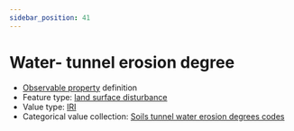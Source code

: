 ```yaml
---
sidebar_position: 41
---
```



# Water- tunnel erosion degree

- [Observable property](/viewers/dawe-vocabs?uri=https://linked.data.gov.au/def/nrm/4528bf7c-5182-49a8-bedc-53c70f5e0dcd) definition
- Feature type: [land surface disturbance](http://linked.data.gov.au/def/tern-cv/7e256d28-e686-4b6a-b64a-ac1b1a8f164d)
- Value type: [IRI](https://w3id.org/tern/ontologies/tern/IRI)
- Categorical value collection: [Soils tunnel water erosion degrees codes](/viewers/dawe-vocabs?uri=https://linked.data.gov.au/def/nrm/b0e01539-05b6-4dc8-8a27-019c8fb5eeec)

<Example protocolModule="plot-soil-description" observableProperty="https://linked.data.gov.au/def/nrm/4528bf7c-5182-49a8-bedc-53c70f5e0dcd" />
